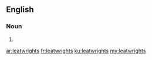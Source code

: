 ==English==

===Noun===
{{head|en|plural}}

# {{plural of|leatwright|lang=en|nocat=1}}

[[ar:leatwrights]]
[[fr:leatwrights]]
[[ku:leatwrights]]
[[my:leatwrights]]